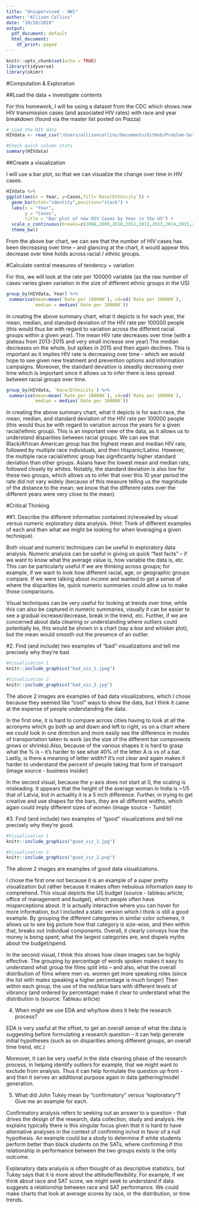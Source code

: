 ```yaml
---
title: "Unsupervised - HW1"
author: "Allison Collins"
date: "10/10/2019"
output:
  pdf_document: default
  html_document:
    df_print: paged
---
```


```r
knitr::opts_chunk$set(echo = TRUE)
library(tidyverse)
library(skimr)
```

#Computation & Exploration

##Load the data + investigate contents

For this homework, I will be using a dataset from the CDC which shows new HIV transmission cases (and associated HIV rates) with race and year breakdown (found via the master list posted on Piazza)

```r
# Load the HIV data
HIVdata <- read_csv("/Users/allisoncollins/Documents/GitHub/Problem-Set-1/hiv-data-use.csv")

#Check quick column stats
summary(HIVdata)
```

##Create a visualization

I will use a bar plot, so that we can visualize the change over time in HIV cases.

```r
HIVdata %>%
ggplot(aes(x = Year, y=Cases,fill=`Race/Ethnicity`)) +
  geom_bar(stat="identity",position="stack") +
  labs(x = "Year",
       y = "Cases",
       title = "Bar plot of new HIV Cases by Year in the US") +
  scale_x_continuous(breaks=c(2008,2009,2010,2011,2012,2013,2014,2015,2016,2017))+
  theme_bw()
```

From the above bar chart, we can see that the number of HIV cases has been decreasing over time -- and glancing at the chart, it would appear this decrease over time holds across racial / ethnic groups.

#Calculate central measures of tendency + variation

For this, we will look at the rate per 100000 variable (as the raw number of cases varies given variation in the size of different ethnic groups in the US)

```r
group_by(HIVdata, Year) %>%
 summarise(mean=mean(`Rate per 100000`), sd=sd(`Rate per 100000`),
           median = median(`Rate per 100000`))
```

In creating the above summary chart, what it depicts is for each year, the mean, median, and standard deviation of the HIV rate per 100000 people (this would thus be with regard to variation across the different racial groups within a given year). The mean HIV rate decreases over time (with a plateau from 2013-2015 and very small increase one year).The median decreases on the whole, but spikes in 2015 and then again declines. This is important as it implies HIV rate is decreasing over time - which we would hope to see given new treatment and prevention options and information campaigns. Moreover, the standard deviation is steadily decreasing over time which is important since it allows us to infer there is less spread between racial groups over time. 


```r
group_by(HIVdata, `Race/Ethnicity`) %>%
 summarise(mean=mean(`Rate per 100000`), sd=sd(`Rate per 100000`),
           median = median(`Rate per 100000`))
```
In creating the above summary chart, what it depicts is for each race, the mean, median, and standard deviation of the HIV rate per 100000 people (this would thus be with regard to variation across the years for a given racial/ethnic group). This is an important view of the data, as it allows us to understand disparities between racial groups. We can see that Black/African American group has the highest mean and median HIV rate, followed by multiple race individuals, and then Hispanic/Latino. However, the multiple race racial/ethnic group has significantly higher standard deviation than other groups. Asians have the lowest mean and median rate, followed closely by whites. Notably, the standard deviation is also low for these two groups, which allows us to infer that over this 10 year period the rate did not vary widely (because of this measure telling us the magnitude of the distance to the mean; we know that the different rates over the different years were very close to the mean)


#Critical Thinking

##1. Describe the different information contained in/revealed by visual versus numeric exploratory data analysis. (Hint: Think of different examples of each and then what we might be looking for when leveraging a given technique).

Both visual and numeric techniques can be useful in exploratory data analysis. Numeric analysis can be useful in giving us quick "fast facts" -- if we want to know what the average value is, how variable the data is, etc. This can be particularly useful if we are thinking across groups; for example, if we want to look how different racial, age, or geographic groups compare. If we were talking about income and wanted to get a sense of where the disparities lie, quick numeric summaries could allow us to make those comparisons.

Visual techniques can be very useful for looking at trends over time; while this can also be captured in numeric summaries, visually it can be easier to see a gradual increase/decrease, break in the trend, etc. Further, if we are concerned about data cleaning or understanding where outliers could potentially be, this would be shown in a chart (say a box and whisker plot), but the mean would smooth out the presence of an outlier.

#2. Find (and include) two examples of “bad” visualizations and tell me precisely why they’re bad.

```r
#Visualization 1
knitr::include_graphics("bad_viz_1.jpeg")

#Visualization 2
knitr::include_graphics("bad_viz_2.jpg")
```
The above 2 images are examples of bad data visualizations, which I chose because they seemed like "cool" ways to show the data, but I think it came at the expense of people understanding the data.

In the first one, it is hard to compare across cities having to look at all the acronyms which go both up and down and left to right, vs on a chart where we could look in one direction and more easily see the difference in modes of transportation taken to work (as the size of the different bar components grows or shrinks).Also, because of the various shapes it is hard to grasp what the % is -- it's harder to see what 40% of the letter A is vs of a bar. Lastly, is there a meaning of letter width? It's not clear and again makes it harder to understand the percent of people taking that form of transport (image source - business insider)

In the second visual, because the y-axis does not start at 0, the scaling is misleading. It appears that the height of the average woman in India is ~1/5 that of Latvia, but in actuality it is a 5 inch difference. Further, in trying to get creative and use shapes for the bars, they are all different widths, which again could imply different sizes of women (image source - Tumblr)


#3. Find (and include) two examples of “good” visualizations and tell me precisely why they’re good.

```r
#Visualization 1
knitr::include_graphics("good_viz_1.jpg")

#Visualization 2
knitr::include_graphics("good_viz_2.png")
```

The above 2 images are examples of good data visualizations.

I chose the first one not because it is an example of a super pretty visualization but rather because it makes often nebulous information easy to comprehend. This visual depicts the US budget (source - tableau article; office of management and budget), which people often have misperceptions about. It is actually interactive where you can hover for more information, but I included a static version which I think is still a good example. By grouping the different categories in similar color schemes, it allows us to see big picture how that category is size-wise, and then within that, breaks out individual components. Overall, it clearly conveys how the money is being spent; what the largest categories are, and dispels myths about the budget/spend.

In the second visual, I think this shows how clean images can be highly effective. The grouping by percentage of words spoken makes it easy to understand what group the films split into -- and also, what the overall distribution of films where men vs. women get more speaking roles (since the list with males speaking a higher percentage is much longer) Then within each group, the use of the red/blue bars with different levels of vibrancy (and ordered by percentage) make it clear to understand what the distribution is (source: Tableau article)

4. When might we use EDA and why/how does it help the research process?

EDA is very useful at the offset, to get an overall sense of what the data is suggesting before formulating a research question -- it can help generate initial hypotheses (such as on disparities among different groups, an overall time trend, etc.) 

Moreover, it can be very useful in the data cleaning phase of the research process, in helping identify outliers for example, that we might want to exclude from analysis. Thus it can help formulate the question up front - and then it serves an additional purpose again in data gathering/model generation.

5. What did John Tukey mean by “confirmatory” versus “exploratory”? Give me an example for each.

Confirmatory analysis refers to seeking out an answer to a question - that drives the design of the research, data collection, study and analysis. He explains typically there is this singular focus given that it is hard to have alternative analyses in the context of confirming in/not in favor of a null hypothesis. An example could be a study to determine if white students perform better than black students on the SATs, where confirming if this relationship in performance between the two groups exists is the only outcome. 

Explanatory data analysis is often thought of as descriptive statistics, but Tukey says that it is more about the attitude/flexibility. For example, if we think about race and SAT score, we might seek to understand if data suggests a relationship between race and SAT performance. We could make charts that look at average scores by race, or the distribution, or time trends.